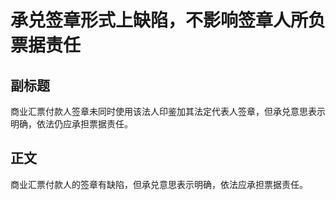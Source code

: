 # 承兑签章形式上缺陷，不影响签章人所负票据责任
## 副标题
商业汇票付款人签章未同时使用该法人印鉴加其法定代表人签章，但承兑意思表示明确，依法仍应承担票据责任。
## 正文
商业汇票付款人的签章有缺陷，但承兑意思表示明确，依法应承担票据责任。
